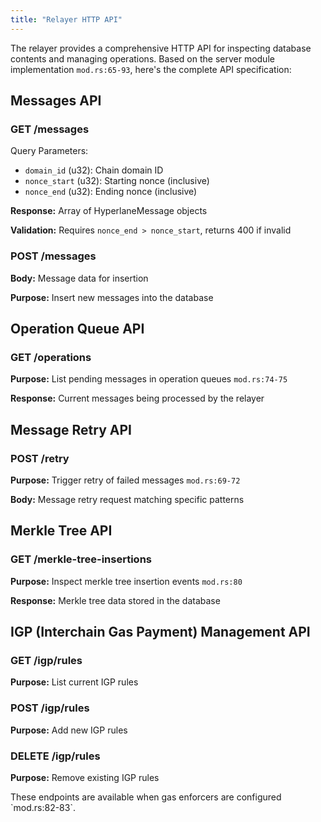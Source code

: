 ```yaml
---
title: "Relayer HTTP API"
---
```


The relayer provides a comprehensive HTTP API for inspecting database contents and managing operations. Based on the server module implementation `mod.rs:65-93`, here's the complete API specification:

## Messages API

### GET /messages

Query Parameters:

- `domain_id` (u32): Chain domain ID
- `nonce_start` (u32): Starting nonce (inclusive)
- `nonce_end` (u32): Ending nonce (inclusive)

**Response:** Array of HyperlaneMessage objects

**Validation:** Requires `nonce_end > nonce_start`, returns 400 if invalid

### POST /messages

**Body:** Message data for insertion

**Purpose:** Insert new messages into the database

## Operation Queue API

### GET /operations

**Purpose:** List pending messages in operation queues `mod.rs:74-75`

**Response:** Current messages being processed by the relayer

## Message Retry API

### POST /retry

**Purpose:** Trigger retry of failed messages `mod.rs:69-72`

**Body:** Message retry request matching specific patterns

## Merkle Tree API

### GET /merkle-tree-insertions

**Purpose:** Inspect merkle tree insertion events `mod.rs:80`

**Response:** Merkle tree data stored in the database

## IGP (Interchain Gas Payment) Management API

### GET /igp/rules

**Purpose:** List current IGP rules

### POST /igp/rules

**Purpose:** Add new IGP rules

### DELETE /igp/rules

**Purpose:** Remove existing IGP rules

<Note>
  These endpoints are available when gas enforcers are configured `mod.rs:82-83`.
</Note>